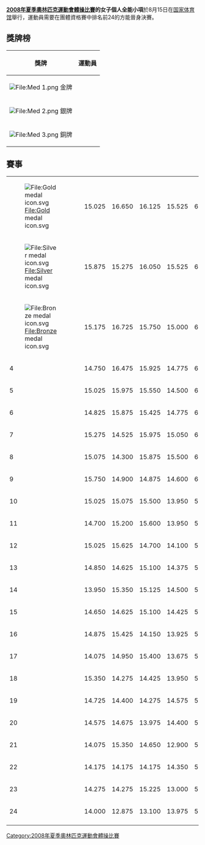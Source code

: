 {{2008年夏季奥林匹克运动会体操比赛}}
'''[[2008年夏季奧林匹克運動會體操比賽|2008年夏季奧林匹克運動會體操比賽]]的女子個人全能小項'''於8月15日在[[国家体育馆|国家体育馆]]舉行，運動員需要在團體資格賽中排名前24的方能晉身決賽。

== 獎牌榜 ==
{| class="wikitable"
|- bgcolor="#efefef"
!align="center"|獎牌
!align="center"|運動員
|-
| bgcolor="gold" | [[File:Med_1.png|File:Med 1.png]] 金牌
|{{flagIOCathlete|[[娜斯佳·柳金|娜斯佳·柳金]]|USA|2008年夏季}}
|-
| bgcolor="silver" | [[File:Med_2.png|File:Med 2.png]] 銀牌
|{{flagIOCathlete|[[肖恩·约翰逊|肖恩·约翰逊]]|USA|2008年夏季}}
|-
| bgcolor="cc9966" | [[File:Med_3.png|File:Med 3.png]] 銅牌
|{{flagIOCathlete|[[楊伊琳|楊伊琳]]|CHN|2008年夏季}}
|}

== 賽事 ==
{| {{WAG-Individual All-Around}}
|-
| [[File:Gold_medal_icon.svg|File:Gold medal icon.svg]]
|align=left| {{flagIOCathlete|[[娜斯佳·柳金|娜斯佳·柳金]]|USA|2008年夏季}}
| 15.025 
| 16.650 
| 16.125 
| 15.525 
| 63.325
|-
| [[File:Silver_medal_icon.svg|File:Silver medal icon.svg]]
|align=left| {{flagIOCathlete|[[肖恩·约翰逊|肖恩·约翰逊]]|USA|2008年夏季}}
| 15.875 
| 15.275 
| 16.050 
| 15.525 
| 62.725
|-
| [[File:Bronze_medal_icon.svg|File:Bronze medal icon.svg]]
|align=left| {{flagIOCathlete|[[楊伊琳|楊伊琳]]|CHN|2008年夏季}}
| 15.175 
| 16.725 
| 15.750 
| 15.000 
| 62.650
|-
| 4
|align=left| {{flagIOCathlete|[[克谢尼娅·谢苗诺娃|克谢尼娅·谢苗诺娃]]|RUS|2008年夏季}}
| 14.750 
| 16.475 
| 15.925 
| 14.775 
| 61.925
|-
| 5
|align=left| {{flagIOCathlete|[[斯泰利娅娜·尼斯托尔|斯泰利娅娜·尼斯托尔]]|ROU|2008年夏季}}
| 15.025 
| 15.975 
| 15.550 
| 14.500 
| 61.050
|-
| 6
|align=left| {{flagIOCathlete|[[江鈺源|江鈺源]]|CHN|2008年夏季}}
| 14.825
| 15.875
| 15.425
| 14.775
| 60.900
|-
| 7
|align=left| {{flagIOCathlete|[[安娜·帕夫洛娃|安娜·帕夫洛娃]]|RUS|2008年夏季}}
| 15.275
| 14.525
| 15.975
| 15.050
| 60.825
|-
| 8
|align=left| {{flagIOCathlete|[[桑德拉·伊兹巴沙|桑德拉·伊兹巴沙]]|ROU|2008年夏季}}
| 15.075
| 14.300
| 15.875
| 15.500
| 60.750
|-
| 9
|align=left| {{flagIOCathlete|[[奥克萨娜·亚历山德罗芙娜|奥克萨娜·亚历山德罗芙娜]]|GER|2008年夏季}}
| 15.750
| 14.900
| 14.875
| 14.600
| 60.125
|-
| 10
|align=left| {{flagIOCathlete|[[雅德·巴尔沃萨|雅德·巴尔沃萨]]|BRA|2008年夏季}}
| 15.025
| 15.075
| 15.500
| 13.950
| 59.550
|-
| 11
|align=left| {{flagIOCathlete|[[瓦内莎·费拉里|瓦内莎·费拉里]]|ITA|2008年夏季}}
| 14.700
| 15.200
| 15.600
| 13.950
| 59.450
|-
| 12
|align=left| {{flagIOCathlete|[[贝吉·唐尼|贝吉·唐尼]]|GBR|2008年夏季}}
| 15.025
| 15.625
| 14.700
| 14.100
| 59.450
|-
| 13
|align=left| {{flagIOCathlete|[[乔治娅·博诺拉|乔治娅·博诺拉]]|AUS|2008年夏季}}
| 14.850
| 14.625
| 15.100
| 14.375
| 58.950
|-
| 14
|align=left| {{flagIOCathlete|[[利娅·帕罗拉里|利娅·帕罗拉里]]|ITA|2008年夏季}}
| 13.950
| 15.350
| 15.125
| 14.500
| 58.925
|-
| 15
|align=left| {{flagIOCathlete|[[肖纳·摩根|肖纳·摩根]]|AUS|2008年夏季}}
| 14.650
| 14.625
| 15.100
| 14.425
| 58.800
|-
| 16
|align=left| {{flagIOCathlete|[[埃莉丝·霍普夫纳－希布斯|埃莉丝·霍普夫纳－希布斯]]|CAN|2008年夏季}}
| 14.875
| 15.425
| 14.150
| 13.925
| 58.375
|-
| 17
|align=left| {{flagIOCathlete|[[鹤见虹子|鹤见虹子]]|JPN|2008年夏季}}
| 14.075
| 14.950
| 15.400
| 13.675
| 58.100
|-
| 18
|align=left| {{flagIOCathlete|[[阿丽拉·卡斯林|阿丽拉·卡斯林]]|SUI|2008年夏季}}
| 15.350
| 14.275
| 14.425
| 13.950
| 58.000
|-
| 19
|align=left| {{flagIOCathlete|[[马琳·珀蒂|马琳·珀蒂]]|FRA|2008年夏季}}
| 14.725
| 14.400
| 14.275
| 14.575
| 57.975
|-
| 20
|align=left| {{flagIOCathlete|[[大岛杏子|大岛杏子]]|JPN|2008年夏季}}
| 14.575
| 14.675
| 13.975
| 14.400
| 57.625
|-
| 21
|align=left| {{flagIOCathlete|[[克里斯蒂娜·帕莱索娃|克里斯蒂娜·帕莱索娃]]|CZE|2008年夏季}}
| 14.075
| 15.350
| 14.650
| 12.900
| 56.975
|-
| 22
|align=left| {{flagIOCathlete|[[安娜·席尔瓦|安娜·席尔瓦]]|BRA|2008年夏季}}
| 14.175
| 14.175
| 14.175
| 14.350
| 56.875
|-
| 23
|align=left| {{flagIOCathlete|[[拉埃蒂娅·迪甘|拉埃蒂娅·迪甘]]|FRA|2008年夏季}}
| 14.275
| 14.275
| 15.225
| 13.000
| 56.775
|-
| 24
|align=left| {{flagIOCathlete|[[盖勒·米斯|盖勒·米斯]]|BEL|2008年夏季}}
| 14.000
| 12.875
| 13.100
| 13.975
| 53.950
|-
|}

[[Category:2008年夏季奧林匹克運動會體操比賽|Category:2008年夏季奧林匹克運動會體操比賽]]